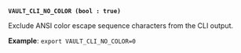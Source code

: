 <a id="standard-cli_no_color" />

**`VAULT_CLI_NO_COLOR (bool : true)`**

Exclude ANSI color escape sequence characters from the CLI output.

**Example**: `export VAULT_CLI_NO_COLOR=0`


